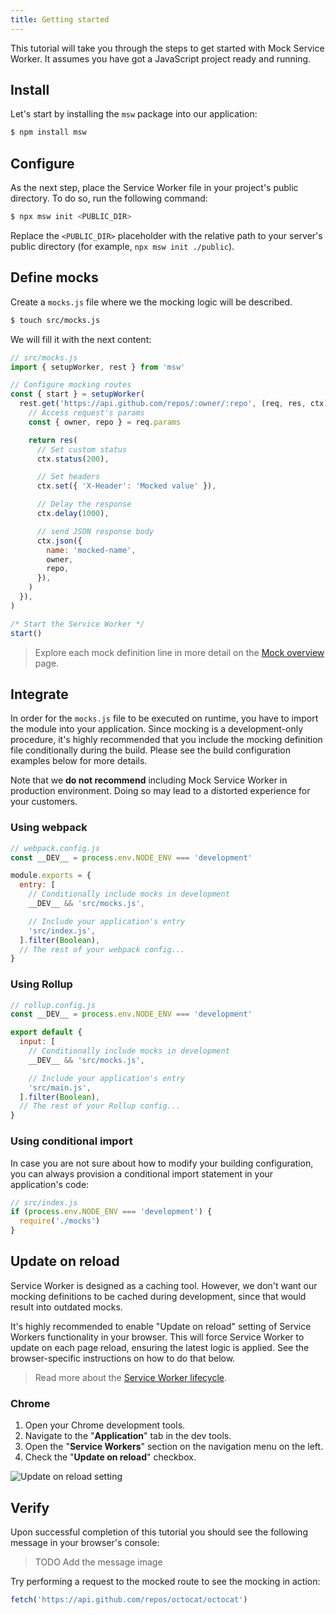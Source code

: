 ```yaml
---
title: Getting started
---
```


This tutorial will take you through the steps to get started with Mock Service Worker. It assumes you have got a JavaScript project ready and running.

## Install

Let's start by installing the `msw` package into our application:

```bash
$ npm install msw
```

## Configure

As the next step, place the Service Worker file in your project's public directory. To do so, run the following command:

```bash
$ npx msw init <PUBLIC_DIR>
```

Replace the `<PUBLIC_DIR>` placeholder with the relative path to your server's public directory (for example, `npx msw init ./public`).


<PublicDirSnippet />

## Define mocks

Create a `mocks.js` file where we the mocking logic will be described.

```bash
$ touch src/mocks.js
```

We will fill it with the next content:

```js showLineNumbers
// src/mocks.js
import { setupWorker, rest } from 'msw'

// Configure mocking routes
const { start } = setupWorker(
  rest.get('https://api.github.com/repos/:owner/:repo', (req, res, ctx) => {
    // Access request's params
    const { owner, repo } = req.params

    return res(
      // Set custom status
      ctx.status(200),

      // Set headers
      ctx.set({ 'X-Header': 'Mocked value' }),

      // Delay the response
      ctx.delay(1000),

      // send JSON response body
      ctx.json({
        name: 'mocked-name',
        owner,
        repo,
      }),
    )
  }),
)

/* Start the Service Worker */
start()
```

> Explore each mock definition line in more detail on the [Mock overview](/docs/basics/mock-overview) page.

## Integrate

In order for the `mocks.js` file to be executed on runtime, you have to import the module into your application. Since mocking is a development-only procedure, it's highly recommended that you include the mocking definition file conditionally during the build. Please see the build configuration examples below for more details.

<Hint mode="warning">
  Note that we <strong>do not recommend</strong> including Mock Service Worker
  in production environment. Doing so may lead to a distorted experience for
  your customers.
</Hint>

### Using webpack

```js showLineNumbers focusedLines=6-7
// webpack.config.js
const __DEV__ = process.env.NODE_ENV === 'development'

module.exports = {
  entry: [
    // Conditionally include mocks in development
    __DEV__ && 'src/mocks.js',

    // Include your application's entry
    'src/index.js',
  ].filter(Boolean),
  // The rest of your webpack config...
}
```

### Using Rollup

```js showLineNumbers focusedLines=6-7
// rollup.config.js
const __DEV__ = process.env.NODE_ENV === 'development'

export default {
  input: [
    // Conditionally include mocks in development
    __DEV__ && 'src/mocks.js',

    // Include your application's entry
    'src/main.js',
  ].filter(Boolean),
  // The rest of your Rollup config...
}
```

### Using conditional import

In case you are not sure about how to modify your building configuration, you can always provision a conditional import statement in your application's code:

```js
// src/index.js
if (process.env.NODE_ENV === 'development') {
  require('./mocks')
}
```

## Update on reload

Service Worker is designed as a caching tool. However, we don't want our mocking definitions to be cached during development, since that would result into outdated mocks.

It's highly recommended to enable "Update on reload" setting of Service Workers functionality in your browser. This will force Service Worker to update on each page reload, ensuring the latest logic is applied. See the browser-specific instructions on how to do that below.

> Read more about the [Service Worker lifecycle](https://developers.google.com/web/fundamentals/primers/service-workers/lifecycle).

### Chrome

1. Open your Chrome development tools.
1. Navigate to the "**Application**" tab in the dev tools.
1. Open the "**Service Workers**" section on the navigation menu on the left.
1. Check the "**Update on reload**" checkbox.

![Update on reload setting](/assets/sw-update-on-reload.png)

## Verify

Upon successful completion of this tutorial you should see the following message in your browser's console:

> TODO Add the message image

Try performing a request to the mocked route to see the mocking in action:

```js
fetch('https://api.github.com/repos/octocat/octocat')
```
